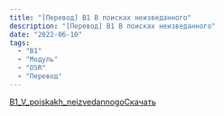 ```yaml
---
title: "[Перевод] B1 В поисках неизведанного"
description: "[Перевод] B1 В поисках неизведанного"
date: "2022-06-10"
tags:
  - "B1"
  - "Модуль"
  - "OSR"
  - "Перевод"
---
```


[B1_V_poiskakh_neizvedannogo](/wp-content/uploads/2022/06/B1_V_poiskakh_neizvedannogo.pdf)[Скачать](/wp-content/uploads/2022/06/B1_V_poiskakh_neizvedannogo.pdf)
